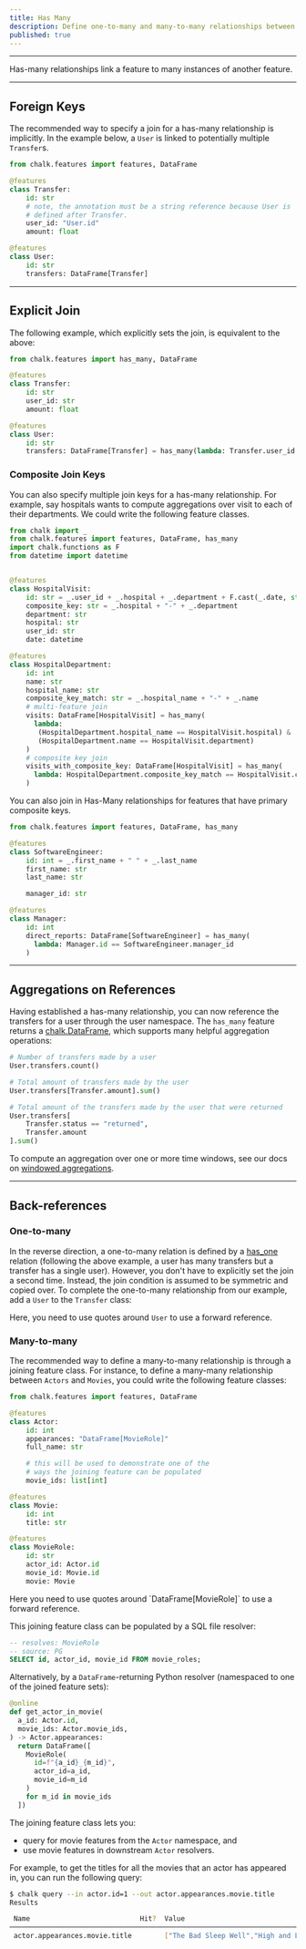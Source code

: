 ```yaml
---
title: Has Many
description: Define one-to-many and many-to-many relationships between feature classes.
published: true
---
```



---

Has-many relationships link a feature to many instances of another feature.

---

## Foreign Keys

The recommended way to specify a join for a has-many relationship is implicitly. In the
example below, a `User` is linked to potentially multiple `Transfer`s.

```py
from chalk.features import features, DataFrame

@features
class Transfer:
    id: str
    # note, the annotation must be a string reference because User is
    # defined after Transfer.
    user_id: "User.id"
    amount: float

@features
class User:
    id: str
    transfers: DataFrame[Transfer]
```

---

## Explicit Join

The following example, which explicitly sets the join, is equivalent to the above:

```py
from chalk.features import has_many, DataFrame

@features
class Transfer:
    id: str
    user_id: str
    amount: float

@features
class User:
    id: str
    transfers: DataFrame[Transfer] = has_many(lambda: Transfer.user_id == User.id)

```

### Composite Join Keys

You can also specify multiple join keys for a has-many relationship. For example, say hospitals wants to
compute aggregations over visit to each of their departments. We could write the following feature classes.

```python
from chalk import _
from chalk.features import features, DataFrame, has_many
import chalk.functions as F
from datetime import datetime


@features
class HospitalVisit:
    id: str = _.user_id + _.hospital + _.department + F.cast(_.date, str)
    composite_key: str = _.hospital + "-" + _.department
    department: str
    hospital: str
    user_id: str
    date: datetime

@features
class HospitalDepartment:
    id: int
    name: str
    hospital_name: str
    composite_key_match: str = _.hospital_name + "-" + _.name
    # multi-feature join
    visits: DataFrame[HospitalVisit] = has_many(
      lambda:
       (HospitalDepartment.hospital_name == HospitalVisit.hospital) &
       (HospitalDepartment.name == HospitalVisit.department)
    )
    # composite key join
    visits_with_composite_key: DataFrame[HospitalVisit] = has_many(
      lambda: HospitalDepartment.composite_key_match == HospitalVisit.composite_key
    )
```

You can also join in Has-Many relationships for features that have primary composite keys.

```py
from chalk.features import features, DataFrame, has_many

@features
class SoftwareEngineer:
    id: int = _.first_name + " " + _.last_name
    first_name: str
    last_name: str

    manager_id: str

@features
class Manager:
    id: int
    direct_reports: DataFrame[SoftwareEngineer] = has_many(
      lambda: Manager.id == SoftwareEngineer.manager_id
    )
```

---

## Aggregations on References

Having established a has-many relationship, you can now reference the transfers for
a user through the user namespace. The `has_many` feature returns a [chalk.DataFrame](/docs/dataframe),
which supports many helpful aggregation operations:

```python
# Number of transfers made by a user
User.transfers.count()

# Total amount of transfers made by the user
User.transfers[Transfer.amount].sum()

# Total amount of the transfers made by the user that were returned
User.transfers[
    Transfer.status == "returned",
    Transfer.amount
].sum()
```

To compute an aggregation over one or more time windows, see our docs on [windowed aggregations](/docs/aggregations).

---

## Back-references

### One-to-many

In the reverse direction, a one-to-many relation is defined by a [has_one](/docs/has-one)
relation (following the above example, a user has many transfers but a transfer has a
single user). However, you don't have to explicitly set the join a second time. Instead,
the join condition is assumed to be symmetric and copied over. To complete the one-to-many
relationship from our example, add a `User` to the `Transfer` class:

<PyDiffEditor html={manyToOneDiff} />

<TipInfo>Here, you need to use quotes around `User` to use a forward reference.</TipInfo>

[//]: # (Alternatively, you could define the join condition on the same)

[//]: # (side, and add the [DataFrame]&#40;/docs/dataframe&#41; to the `User` class:)

[//]: # ()
[//]: # (<PyDiffEditor html={oneToManyDiff} />)

[//]: # (<TipInfo>Again, you need to use quotes around `User` deal with forward references.</TipInfo>)

### Many-to-many

The recommended way to define a many-to-many relationship is through a joining feature class.
For instance, to define a many-many relationship between `Actors` and `Movies`, you
could write the following feature classes:

```python
from chalk.features import features, DataFrame

@features
class Actor:
    id: int
    appearances: "DataFrame[MovieRole]"
    full_name: str

    # this will be used to demonstrate one of the
    # ways the joining feature can be populated
    movie_ids: list[int]

@features
class Movie:
    id: int
    title: str

@features
class MovieRole:
    id: str
    actor_id: Actor.id
    movie_id: Movie.id
    movie: Movie
```

<TipInfo>
  Here you need to use quotes around `DataFrame[MovieRole]` to use a forward reference.
</TipInfo>

This joining feature class can be populated by a SQL file resolver:
```sql
-- resolves: MovieRole
-- source: PG
SELECT id, actor_id, movie_id FROM movie_roles;
```

Alternatively, by a `DataFrame`-returning Python resolver (namespaced to one of the joined feature sets):

```python
@online
def get_actor_in_movie(
  a_id: Actor.id,
  movie_ids: Actor.movie_ids,
) -> Actor.appearances:
  return DataFrame([
    MovieRole(
      id=f"{a_id}_{m_id}",
      actor_id=a_id,
      movie_id=m_id
    )
    for m_id in movie_ids
  ])
```

The joining feature class lets you:
- query for movie features from the `Actor` namespace, and
- use movie features in downstream `Actor` resolvers.

For example, to get the titles for all the movies that an actor has appeared in, you can run the following query:

```bash
$ chalk query --in actor.id=1 --out actor.appearances.movie.title
Results

 Name                           Hit?  Value
───────────────────────────────────────────────────────────────────────────────
 actor.appearances.movie.title        ["The Bad Sleep Well","High and Low",...]
```
